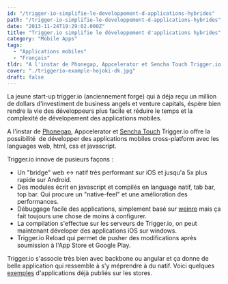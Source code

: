 ```yaml
---
id: "/trigger-io-simplifie-le-developpement-d-applications-hybrides"
path: "/trigger-io-simplifie-le-developpement-d-applications-hybrides"
date: "2013-11-24T19:29:02.000Z"
title: "Trigger.io simplifie le développement d'applications hybrides"
category: "Mobile Apps"
tags: 
  - "Applications mobiles"
  - "Français"
tldr: "A l'instar de Phonegap, Appcelerator et Sencha Touch Trigger.io offre la possibilité de développer des applications mobiles cross-platform avec les languages web, html, css et javascript."
cover: "./triggerio-example-hojoki-dk.jpg"
draft: false
---
```


La jeune start-up trigger.io (anciennement forge) qui à déja reçu un million de dollars d'investiment de business angels et venture capitals, éspère bien rendre la vie des développeurs plus facile et réduire le temps et la complexité de dévelopement des applications mobiles.

A l'instar de [Phonegap](https://phonegap.com/), Appcelerator et [Sencha Touch](https://www.sencha.com/products/touch/) Trigger.io offre la possibilité  de développer des applications mobiles cross-platform avec les languages web, html, css et javascript.

Trigger.io innove de pusieurs façons :

- Un "bridge" web <-> natif très performant sur iOS et jusqu'a 5x plus rapide sur Android.
- Des modules écrit en javascript et compilés en language natif, tab bar, top bar. Qui procure un "native-feel" et une amélioration des performances.
- Débuggage facile des applications, simplement basé sur [weinre](http://people.apache.org/~pmuellr/weinre/docs/latest/) mais ça fait toujours une chose de moins à configurer.
- La compilation s'effectue sur les serveurs de Trigger.io, on peut maintenant déveloper des applications iOS sur windows.
- Trigger.io Reload qui permet de pusher des modifications après soumission à l'App Store et Google Play.

Trigger.io s'associe très bien avec backbone ou angular et ça donne de belle application qui ressemble à s'y méprendre à du natif. Voici quelques [exemples](https://trigger.io/examples/) d'applications déjà publiés sur les stores.
